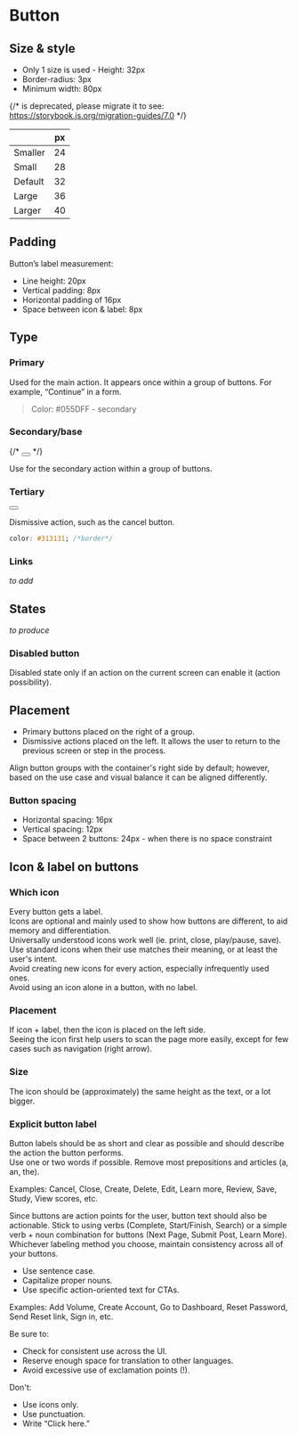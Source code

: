 
<Meta title="Guideline/Button"/>

# Button

## Size & style

*   Only 1 size is used - Height: 32px
*   Border-radius: 3px
*   Minimum width: 80px

{/* <Story id="components-button--size" /> is deprecated, please migrate it to <Story of={referenceToStory} /> see: https://storybook.js.org/migration-guides/7.0 */}

<Story id="components-button--size" />

|         | px  |
| ------- | --- |
| Smaller | 24  |
| Small   | 28  |
| Default | 32  |
| Large   | 36  |
| Larger  | 40  |

## Padding

Button’s label measurement:

*   Line height: 20px
*   Vertical padding: 8px
*   Horizontal padding of 16px
*   Space between icon & label: 8px

## Type

### Primary

Used for the main action. It appears once within a group of buttons. For example, “Continue” in a form.

> Color: #055DFF - secondary

### Secondary/base

{/* <Button variant="base" text="base"></Button> */}

Use for the secondary action within a group of buttons.

### Tertiary

<div>
  <Button outlined text="base" />
</div>

Dismissive action, such as the cancel button.

```css
color: #313131; /*border*/
```

### Links

*to add*

## States

*to produce*

### Disabled button

Disabled state only if an action on the current screen can enable it (action possibility).

## Placement

*   Primary buttons placed on the right of a group.
*   Dismissive actions placed on the left. It allows the user to return to the previous screen or step in the process.

Align button groups with the container's right side by default; however, based on the use case and visual balance it can be aligned differently.

### Button spacing

*   Horizontal spacing: 16px
*   Vertical spacing: 12px
*   Space between 2 buttons: 24px - when there is no space constraint

## Icon & label on buttons

### Which icon

Every button gets a label.\
Icons are optional and mainly used to show how buttons are different, to aid memory and differentiation.\
Universally understood icons work well (ie. print, close, play/pause, save).\
Use standard icons when their use matches their meaning, or at least the user's intent.\
Avoid creating new icons for every action, especially infrequently used ones.\
Avoid using an icon alone in a button, with no label.

### Placement

If icon + label, then the icon is placed on the left side.\
Seeing the icon first help users to scan the page more easily, except for few cases such as navigation (right arrow).

### Size

The icon should be (approximately) the same height as the text, or a lot bigger.

### Explicit button label

Button labels should be as short and clear as possible and should describe the action the button performs.\
Use one or two words if possible. Remove most prepositions and articles (a, an, the).

Examples: Cancel, Close, Create, Delete, Edit, Learn more, Review, Save, Study, View scores, etc.

Since buttons are action points for the user, button text should also be actionable. Stick to using verbs (Complete, Start/Finish, Search) or a simple verb + noun combination for buttons (Next Page, Submit Post, Learn More). Whichever labeling method you choose, maintain consistency across all of your buttons.

*   Use sentence case.
*   Capitalize proper nouns.
*   Use specific action-oriented text for CTAs.

Examples: Add Volume, Create Account, Go to Dashboard, Reset Password, Send Reset link, Sign in, etc.

Be sure to:

*   Check for consistent use across the UI.
*   Reserve enough space for translation to other languages.
*   Avoid excessive use of exclamation points (!).

Don't:

*   Use icons only.
*   Use punctuation.
*   Write “Click here.”
